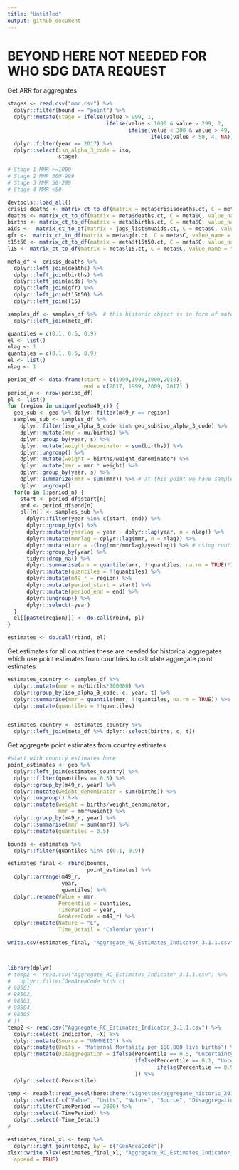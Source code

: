 ```yaml
---
title: "Untitled"
output: github_document
---
```



# BEYOND HERE NOT NEEDED FOR WHO SDG DATA REQUEST
Get ARR for aggregates
```r
stages <- read.csv("mmr.csv") %>%
  dplyr::filter(bound == "point") %>%
  dplyr::mutate(stage = ifelse(value > 999, 1,
                               ifelse(value < 1000 & value > 299, 2,
                                      ifelse(value < 300 & value > 49, 3,
                                             ifelse(value < 50, 4, NA))))) %>%
  dplyr::filter(year == 2017) %>%
  dplyr::select(iso_alpha_3_code = iso,
                stage)

# Stage 1 MMR >=1000
# Stage 2 MMR 300-999
# Stage 3 MMR 50-299
# Stage 4 MMR <50

devtools::load_all()
crisis_deaths <- matrix_ct_to_df(matrix = meta$crisisdeaths.ct, C = meta$C, value_name = "crisis_deaths")
deaths <- matrix_ct_to_df(matrix = meta$deaths.ct, C = meta$C, value_name = "deaths")
births <- matrix_ct_to_df(matrix = meta$births.ct, C = meta$C, value_name = "births")
aids <-  matrix_ct_to_df(matrix = jags_list$muaids.ct, C = meta$C, value_name = "aids")
gfr <-  matrix_ct_to_df(matrix = meta$gfr.ct, C = meta$C, value_name = "gfr")
t15t50 <- matrix_ct_to_df(matrix = meta$t15t50.ct, C = meta$C, value_name = "t15t50")
l15 <- matrix_ct_to_df(matrix = meta$l15.ct, C = meta$C, value_name = "l15")

meta_df <- crisis_deaths %>% 
  dplyr::left_join(deaths) %>% 
  dplyr::left_join(births) %>% 
  dplyr::left_join(aids) %>%
  dplyr::left_join(gfr) %>%
  dplyr::left_join(t15t50) %>%
  dplyr::left_join(l15)

samples_df <- samples_df %>%  # this historic object is in form of maternal deaths so we turn make into mmr by dividing by births below
  dplyr::left_join(meta_df) 

quantiles = c(0.1, 0.5, 0.9)
el <- list()
nlag <- 1
quantiles = c(0.1, 0.5, 0.9)
el <- list()
nlag <- 1

period_df <- data.frame(start = c(1999,1990,2000,2010),
                        end = c(2017, 1999, 2009, 2017) )
period_n <- nrow(period_df)
pl <- list()
for (region in unique(geo$m49_r)) {
  geo_sub <- geo %>% dplyr::filter(m49_r == region)
  samples_sub <- samples_df %>% 
    dplyr::filter(iso_alpha_3_code %in% geo_sub$iso_alpha_3_code) %>%
    dplyr::mutate(mmr = mu/births) %>%
    dplyr::group_by(year, s) %>%
    dplyr::mutate(weight_denominator = sum(births)) %>%
    dplyr::ungroup() %>%
    dplyr::mutate(weight = births/weight_denominator) %>%
    dplyr::mutate(mmr = mmr * weight) %>%
    dplyr::group_by(year, s) %>%
    dplyr::summarize(mmr = sum(mmr)) %>% # at this point we have samples for region instead of country (or w/e grouping)
    dplyr::ungroup()
  for(n in 1:period_n) {
    start <- period_df$start[n]
    end <- period_df$end[n]
    pl[[n]] <- samples_sub %>%
      dplyr::filter(year %in% c(start, end)) %>%
      dplyr::group_by(s) %>%
      dplyr::mutate(yearlag = year - dplyr::lag(year, n = nlag)) %>%
      dplyr::mutate(mmrlag = dplyr::lag(mmr, n = nlag)) %>%
      dplyr::mutate(arr = -(log(mmr/mmrlag)/yearlag)) %>% # using continuous form of reduction
      dplyr::group_by(year) %>%
      tidyr::drop_na() %>%
      dplyr::summarise(arr = quantile(arr, !!quantiles, na.rm = TRUE)*100000) %>%
      dplyr::mutate(quantiles = !!quantiles) %>%
      dplyr::mutate(m49_r = region) %>%
      dplyr::mutate(period_start = start) %>%
      dplyr::mutate(period_end = end) %>%
      dplyr::ungroup() %>%
      dplyr::select(-year)
  }
  el[[paste(region)]] <- do.call(rbind, pl)
}

estimates <- do.call(rbind, el)
```

Get estimates for all countries these are needed for historical aggregates which use point estimates from countries to calculate aggregate point estimates
```r
estimates_country <- samples_df %>%
  dplyr::mutate(mmr = mu/births*100000) %>%
  dplyr::group_by(iso_alpha_3_code, c, year, t) %>%
  dplyr::summarise(mmr = quantile(mmr, !!quantiles, na.rm = TRUE)) %>%
  dplyr::mutate(quantiles = !!quantiles)


estimates_country <- estimates_country %>% 
  dplyr::left_join(meta_df %>% dplyr::select(births, c, t))
```
Get aggregate point estimates from country estimates
```r
#start with country estimates here
point_estimates <- geo %>%
  dplyr::left_join(estimates_country) %>%
  dplyr::filter(quantiles == 0.5) %>%
  dplyr::group_by(m49_r, year) %>%
  dplyr::mutate(weight_denominator = sum(births)) %>%
  dplyr::ungroup() %>%
  dplyr::mutate(weight = births/weight_denominator,
                mmr = mmr*weight) %>%
  dplyr::group_by(m49_r, year) %>%
  dplyr::summarise(mmr = sum(mmr)) %>%
  dplyr::mutate(quantiles = 0.5)

bounds <- estimates %>%
  dplyr::filter(quantiles %in% c(0.1, 0.9))

estimates_final <- rbind(bounds,
                         point_estimates) %>%
  dplyr::arrange(m49_r, 
                 year, 
                 quantiles) %>%
  dplyr::rename(Value = mmr, 
                Percentile = quantiles, 
                TimePeriod = year,
                GeoAreaCode = m49_r) %>%
  dplyr::mutate(Nature = "E",
                Time_Detail = "Calendar year")

write.csv(estimates_final, "Aggregate_RC_Estimates_Indicator_3.1.1.csv")



library(dplyr)
# temp2 <- read.csv("Aggregate_RC_Estimates_Indicator_3.1.1.csv") %>%
#   dplyr::filter(GeoAreaCode %in% c(
# 98501,
# 98502,
# 98503,
# 98504,
# 98505
# ))
temp2 <- read.csv("Aggregate_RC_Estimates_Indicator_3.1.1.csv") %>%
  dplyr::select(-Indicator, -X) %>%
  dplyr::mutate(Source = "UNMMEIG") %>%
  dplyr::mutate(Units = "Maternal Mortality per 100,000 live births") %>%
  dplyr::mutate(Disaggregation = ifelse(Percentile == 0.5, "Uncertainty bounds: mid-point",
                                        ifelse(Percentile == 0.1, "Uncertainty bounds: lower bound",
                                               ifelse(Percentile == 0.9, "Uncertainty bounds: upper bound", NA))
                                        )) %>%
  dplyr::select(-Percentile)

temp <- readxl::read_excel(here::here("vignettes/aggregate_historic_2019/DataTemplate_RCs_20210215.xlsx"), sheet = 1) %>%
  dplyr::select(-c("Value", "Units", "Nature", "Source", "Disaggregation")) %>%
  dplyr::filter(TimePeriod == 2000) %>%
  dplyr::select(-TimePeriod) %>%
  dplyr::select(-Time_Detail)
#

estimates_final_xl <- temp %>%
  dplyr::right_join(temp2, by = c("GeoAreaCode"))
xlsx::write.xlsx(estimates_final_xl, "Aggregate_RC_Estimates_Indicator_3.1.1.xlsx", sheetName = "Aggregate_Estimates",
  append = TRUE)

```

